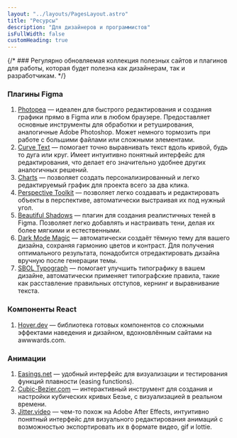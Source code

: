 ```yaml
---
layout: "../layouts/PagesLayout.astro"
title: "Ресурсы"
description: "Для дизайнеров и программистов"
isFullWidth: false
customHeading: true
---
```


{/* ### Регулярно обновляемая коллекция полезных сайтов и плагинов для работы, которая будет полезна как дизайнерам, так и разработчикам. */}

### Плагины Figma

1. [Photopea](https://www.figma.com/community/plugin/1164118094004004837) — идеален для быстрого редактирования и создания графики прямо в Figma или в любом браузере. Предоставляет основные инструменты для обработки и ретуширования, аналогичные Adobe Photoshop. Может немного тормозить при работе с большими файлами или сложными элементами.
2. [Curve Text](https://www.figma.com/community/plugin/1331748701210388011) — помогает точно выравнивать текст вдоль кривой, будь то дуга или круг. Имеет интуитивно понятный интерфейс для редактирования, что делает его значительно удобнее других аналогичных решений.
3. [Charts](https://www.figma.com/community/plugin/731451122947612104) — позволяет создать персонализированный и легко редактируемый график для проекта всего за два клика.
4. [Perspective Toolkit](https://www.figma.com/community/plugin/862059663689780943) — позволяет легко создавать и редактировать объекты в перспективе, автоматически выстраивая их под нужный угол.
5. [Beautiful Shadows](https://www.figma.com/community/plugin/1068595505353552645) — плагин для создания реалистичных теней в Figma. Позволяет легко добавлять и настраивать тени, делая их более мягкими и естественными.
6. [Dark Mode Magic](https://www.figma.com/community/plugin/834062945643616879) — автоматически создаёт тёмную тему для вашего дизайна, сохраняя гармонию цветов и контраст. Для получения оптимального результата, понадобится отредактировать дизайна вручную после генерации темы.
7. [SBOL Typograph](https://www.figma.com/community/plugin/907888805660596065) — помогает улучшить типографику в вашем дизайне, автоматически применяет типографские правила, такие как расставление правильных отступов, кернинг и выравнивание текста.

### Компоненты React

1. [Hover.dev](https://www.hover.dev/) — библиотека готовых компонентов со сложными эффектами наведения и дизайном, вдохновлённым сайтами на awwwards.com.

### Анимации

1. [Easings.net](https://easings.net/) — удобный интерфейс для визуализации и тестирования функций плавности (easing functions).
2. [Cubic-Bezier.com](https://cubic-bezier.com) — интерактивный инструмент для создания и настройки кубических кривых Безье, с визуализацией в реальном времени.
3. [Jitter.video](https://jitter.video/) — чем-то похож на Adobe After Effects, интуитивно понятный интерфейс для визуального редактирования анимаций с возможностью экспортировать их в формате видео, gif и lottie.
